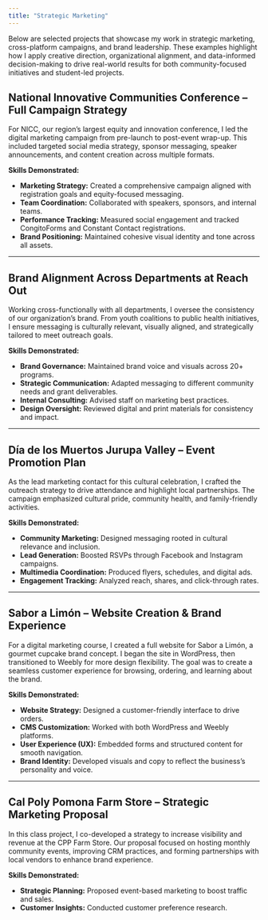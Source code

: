 ```yaml
---
title: "Strategic Marketing"
---
```


Below are selected projects that showcase my work in strategic marketing, cross-platform campaigns, and brand leadership. These examples highlight how I apply creative direction, organizational alignment, and data-informed decision-making to drive real-world results for both community-focused initiatives and student-led projects.

## National Innovative Communities Conference – Full Campaign Strategy

For NICC, our region’s largest equity and innovation conference, I led the digital marketing campaign from pre-launch to post-event wrap-up. This included targeted social media strategy, sponsor messaging, speaker announcements, and content creation across multiple formats.

**Skills Demonstrated:**

- **Marketing Strategy:** Created a comprehensive campaign aligned with registration goals and equity-focused messaging.
- **Team Coordination:** Collaborated with speakers, sponsors, and internal teams.
- **Performance Tracking:** Measured social engagement and tracked CongitoForms and Constant Contact registrations.
- **Brand Positioning:** Maintained cohesive visual identity and tone across all assets.

---

## Brand Alignment Across Departments at Reach Out

Working cross-functionally with all departments, I oversee the consistency of our organization’s brand. From youth coalitions to public health initiatives, I ensure messaging is culturally relevant, visually aligned, and strategically tailored to meet outreach goals.

**Skills Demonstrated:**

- **Brand Governance:** Maintained brand voice and visuals across 20+ programs.
- **Strategic Communication:** Adapted messaging to different community needs and grant deliverables.
- **Internal Consulting:** Advised staff on marketing best practices.
- **Design Oversight:** Reviewed digital and print materials for consistency and impact.

---

## Día de los Muertos Jurupa Valley – Event Promotion Plan

As the lead marketing contact for this cultural celebration, I crafted the outreach strategy to drive attendance and highlight local partnerships. The campaign emphasized cultural pride, community health, and family-friendly activities.

**Skills Demonstrated:**

- **Community Marketing:** Designed messaging rooted in cultural relevance and inclusion.
- **Lead Generation:** Boosted RSVPs through Facebook and Instagram campaigns.
- **Multimedia Coordination:** Produced flyers, schedules, and digital ads.
- **Engagement Tracking:** Analyzed reach, shares, and click-through rates.

---

## Sabor a Limón – Website Creation & Brand Experience

For a digital marketing course, I created a full website for Sabor a Limón, a gourmet cupcake brand concept. I began the site in WordPress, then transitioned to Weebly for more design flexibility. The goal was to create a seamless customer experience for browsing, ordering, and learning about the brand.

**Skills Demonstrated:**

- **Website Strategy:** Designed a customer-friendly interface to drive orders.
- **CMS Customization:** Worked with both WordPress and Weebly platforms.
- **User Experience (UX):** Embedded forms and structured content for smooth navigation.
- **Brand Identity:** Developed visuals and copy to reflect the business’s personality and voice.

---

## Cal Poly Pomona Farm Store – Strategic Marketing Proposal

In this class project, I co-developed a strategy to increase visibility and revenue at the CPP Farm Store. Our proposal focused on hosting monthly community events, improving CRM practices, and forming partnerships with local vendors to enhance brand experience.

**Skills Demonstrated:**

- **Strategic Planning:** Proposed event-based marketing to boost traffic and sales.
- **Customer Insights:** Conducted customer preference research.